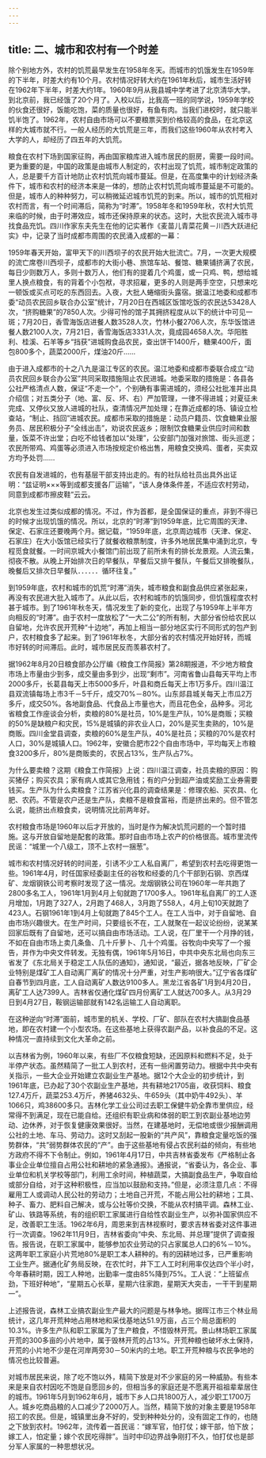 ```yaml
---
---
---
```

title: 二、城市和农村有一个时差
---



除个别地方外，农村的饥荒最早发生在1958年冬天。而城市的饥饿发生在1959年的下半年，时差大约有10个月。农村情况好转大约在1961年秋后，城市生活好转在1962年下半年，时差大约1年。1960年9月从我县城中学考进了北京清华大学。到北京前，我已经饿了20个月了。入校以后，比我高一班的同学说，1959年学校的伙食还很好，饭能吃饱，菜的质量也很好，有鱼有肉。当我们进校时，就只能半饥半饱了。1962年，农村自由市场可以不要粮票买到价格较高的食品，在北京这样的大城市就不行。一般人经历的大饥荒是三年，而我们这些1960年从农村考入大学的人，却经历了四五年的大饥荒。

粮食在农村下场到国家征购，再由国家粮库进入城市居民的厨房，需要一段时间。更为重要的是，中国的政策是由城市人制定的，农村出现了饥荒，城市制定政策的人，总是要千方百计地防止农村饥荒向城市蔓延。但是，在高度集中的计划经济条件下，城市和农村的经济本来是一体的，想防止农村饥荒向城市蔓延是不可能的。但是，城市人的种种努力，可以稍微延迟城市饥荒的到来。所以，城市的饥荒相对农村而言，有一个时间滞后，简称为“时滞”。1958年冬和1959年秋，农村大饥荒来临的时候，由于时滞效应，城市还保持原来的状态。这时，大批农民流入城市寻找食品充饥。四川作家东夫先生在他的记实著作《麦苗儿青菜花黄－川西大跃进纪实》中，记录了当时成都市周围的农民涌入成都的一幕：

1959年春天开始，富甲天下的川西坝子的农民开始大批流亡。7月，一次更大规模的流亡席卷川西坝子，成都市的大街小巷、旅馆车站、餐馆、糖果铺挤满了农民，每日少则数万人，多则十数万人，他们有的提着几个鸡蛋，或一只鸡、鸭，想给城里人换点粮食，有的背着个小包袱，寻求招雇，更多的人则是两手空空，只想来吃一顿饭或买点可吃的东西回去。入夜，大批人蜷缩街头露宿。据温江地委和成都市委“动员农民回乡联合办公室”统计，7月20日在西城区饭馆吃饭的农民达53428人次，“挤购糖果”的7850人次。少得可怜的馆子其拥挤程度从以下的统计中可见一斑；7月20日，香雪海饭店进餐人数3528人次，竹林小餐2706人次，东华饭馆进餐人数2100人次，7月21日，香雪海饭店3331人次，竟成园4658人次。华阳胜利、桂溪、石羊等乡“挡获”进城购食品农民，查出饼干1400斤，糖果400斤，面包800多个，蔬菜2000斤，煤油20斤……

由于进入成都市的十之八九是温江专区的农民。温江地委和成都市委联合成立“动员农民回乡联合办公室”共同采取措施阻止农民进城。地委采取的措施是：各县各公社严格清点人数，保证“不走一个”，个别确有事需进城的，须经公社批准并出具介绍信；对五类分子（地、富、反、坏、右）严加管理，一律不得进城；对夏征未完成、又停伙又放人进城的社队，查清情况严加处理；在靠近成都的场、镇设立检查站，“制止、挡回”进城农民。成都市采取的措施是：动员户籍员、饮食糖果业服务员、居民积极分子“全线出击”，劝说农民返乡；限制饮食糖果业供应时间和数量，饭菜不许出堂；白吃不给钱者加以“处理”，公安部门加强对旅馆、街头巡逻；农民所带鸡、鸡蛋等必须进入市场按规定价格出售，用粮食交换鸡、蛋者，买卖双方均予处罚……

农民有自发进城的，也有基层干部支持出走的。有的社队给社员出具外出证明：“兹证明×××等到成都支援各厂运输”，“该人身体条件差，不适应农村劳动，同意到成都市擦皮鞋”云云。

北京也发生过类似成都的情况。不过，作为首都，是全国保证的重点，非到不得已的时候才出现饥饿的情况。所以，北京的“时滞”到1959年底，比它周围的天津、保定、石家庄还要晚两个月。据记载，“1959年底，北京周边城市（天津、保定、石家庄）在大小饭馆已经实行了就餐收粮票制度，许多外地居民集中涌到北京，专程觅食就餐。一时间京城大小餐馆门前出现了前所未有的排长龙景观。人流云集，彻夜不散。从晚上开始排次日的早餐队，早餐后又排午餐队，午餐后又排晚餐队，晚餐后又排次日早餐队．．．．．．循环往复。”

到1959年底，农村和城市的饥荒“时滞”消失，城市粮食和副食品供应紧张起来，再没有农民进大批入城市了。从此以后，农村和城市的饥饿同步，但饥饿程度农村甚于城市。到了1961年秋冬天，情况发生了新的变化，出现了与1959年上半年方向相反的“时滞”。由于农村一度放松了“一大二公”的所有制，大部分省份给农民以自留地，允许农民开荒种“十边地”，再加上相当一部分地区实行不同形式的包产到户，农村粮食多了起来。到了1961年秋冬，大部分省的农村情况开始好转，而城市好转的时间滞后。此时，城市居民反而羡慕农村了。

据1962年8月20日粮食部办公厅编《粮食工作简报》第28期报道，不少地方粮食市场上市量由少到多，成交量由多到少，出现“剩市”。河南省鲁山县每天平均上市2000多斤，长葛县每天上市5000多斤，叶县和商丘每天上市1万多斤。四川温江县双流镇每场上市3千－5千斤，成交70%－80%。山东郯县城关每天上市瓜2万多斤，成交50%。各地副食品、代食品上市量也大，而且花色全，品种多。河北省粮食工作座谈会分析，卖粮的80%是社员，10%是生产队，10%是商贩；买粮的50%是缺粮户和灾民，15%是城镇的非农业人口，20%是买生卖熟的，10%是商贩。四川金堂县调查，卖粮的60%是生产队，40%是社员；买粮的70%是农村人口，30%是城镇人口。1962年，安徽合肥市22个自由市场中，平均每天上市粮食3200多斤，80%是商贩卖的，农民占13%，生产队占7%。

为什么要卖粮？这期《粮食工作简报》上说：四川温江调查，社员卖粮的原因：购买猪仔；购买农具；家有病人或其它急用钱；有的户分到超产油或奖励工业券需要钱买。生产队为什么卖粮食？江苏省兴化县的调查结果是：修理农船、买农具、化肥、农药。不管是农户还是生产队，卖粮不是粮食富裕，而是挤出来的。但不管怎么说，能挤出点粮食卖，说明情况比前两年好。

农村粮食市场是1960年以后才开放的，当时是作为解决饥荒问题的一个暂时措施。这与开放自留地是配套的政策。那时自由市场上农产的价格很高。城市里流传民谣：“城里一个八级工，顶不上农村一捆葱”。

城市和农村情况好转的时间差，引诱不少工人私自离厂，希望到农村去吃得更饱一些。1961年4月，时任国家经委副主任的谷牧和经委的几个干部到石钢、京西煤矿、龙烟钢铁公司考察时发现了这一情况。龙烟钢铁公司在1960年一年共跑了2800多名工人，1961年1月到4月上旬就跑了1700多人。1961年私自离厂的工人逐月增加，1月跑了327人，2月跑了468人，3月跑了558人，4月上旬10天就跑了423人。石钢1961年1到4月上旬就跑了845个工人。在工人当中，对于自留地、自由市场兴趣很大。在生产时间，只要组长不在，工人就聚在一起议论纷纷，说某某回家后既有了自留地，还可以搞自由市场活动。工人说，在厂里干一个月挣的钱，不如在自由市场上卖几条鱼、几十斤萝卜、几十个鸡蛋。谷牧向中央写了一个报告，并作为中央文件转发。无独有偶，1961年5月16日，中共中央东北局也向东三省发了《东北局关于稳定工人队伍的通知》，通知说，“最近，据各地反映，厂矿企业特别是煤矿工人自动离厂离矿的情况十分严重，对生产影响很大。”辽宁省各煤矿自春节到四月底，工人自动离矿人数达9100多人。黑龙江省各矿1月到4月20日，离矿工人达7399人。吉林省仅通化煤矿四月份离矿工人就达700多人。从3月29日到4月27日，鞍钢运输部就有142名运输工人自动离职。

在这种逆向“时滞”面前，城市里的机关、学校、厂矿、部队在农村大搞副食品基地，即在农村建一个小型农场。在这些基地上获得农副产品，以补食品的不足。这种情况一直持续到文化大革命之前。

以吉林省为例，1960年以来，有些厂不仅粮食短缺，还因原料和燃料不足，处于半停产状态。虽然精简了一批工人到农村，还有一些闲置劳动力。根据中共中央有关指示，一些大企业开始建立农副业生产基地。据12个大企业的初步统计，到1961年底，已办起了30个农副业生产基地，共有耕地21705亩，收获饲料、粮食127.4万斤，蔬菜253.4万斤，养猪4632头、牛659头（其中奶牛492头）、羊1066只，鸡38600多只。吉林化学工业公司过去职工保健牛奶全靠市里供应，经常得不到满足，现在已能自给。还组织有职业病和体弱的职工到农副业基地边劳动、边休养，对于恢复健康效果很好。当然，在建基地时，无偿地或很少报酬调用公社的土地、车马、劳动力。这时又刮起一股新的“共产风”，靠粮食定量吃饭的强势群体，“共”弱势群体农民的“产”。由于这些基地有侵占农民利益的倾向，有些地方政府不得不下令制止。例如，1961年4月17日，中共吉林省委发布《严格制止各事业企业单位擅自占用公社和耕地的紧急通报》。通报说，“省委认为，各企业、事业单位和机关学校等部门，利用工余时间，种植蔬菜，大搞副食品生产，争取自给或部分自给，对于这种积极性，应当加以鼓励和支持。”但是，必须注意几点：不得雇用工人或调动人民公社的劳动力；土地自己开荒，不能占用公社的耕地；工具、种子、畜力、肥料自己解决，或与公社等价交换，不能从农村搞平调。森林工业、矿山、铁路等系统，有的组织职工家属进行自给性农副业生产，以弥补国家供应不足，改善职工生活。1962年6月，周恩来到吉林视察时，要求吉林省委对这件事进行一次调查。1962年11月9日，吉林省委向“中央、东北局、并总理”提供了调查报告。报告说，在职工家属中，能够参加农业劳动的只占家属总人口的6%－10%。这两年职工家庭小片荒地80%是职工本人耕种的。有的因耕地过多，已严重影响工业生产。据通化矿务局反映，在农忙时，井下工人工时利用率仅达四个半小时，今年春耕时期，因工人种地，出勤率一度由85%降到75%。工人说：“上班留点劲，下班好种地”，“星期五心长草，星期六往家跑，星期天大突击，一干干到星期一”。

上述报告说，森林工业搞农副业生产最大的问题是与林争地。据晖江市三个林业局统计，这几年开荒种地占用林地和采伐基地达51.9万亩，占三个局总面积的10.3%。许多生产队和职工家属为了生产粮食，不惜毁林开荒。景山林场职工家属开荒的300多亩的小片地中，属于毁林开荒的占13%。开荒种粮也破坏水土保持，开荒的小片地不少是在河岸两旁30－50米内的土地。职工开荒种粮与农民争地的情况也比较普遍。

对城市居民来说，除了吃不饱以外，精简下放是对不少家庭的另一种威胁。有些本来是来自农村因吃不饱是自愿回乡的，但相当多的家庭还是不愿离开祖祖辈辈居住的城市。1961年5月到1962年6月，城市下乡人口共1800万人，减少职工1700万人。城乡吃商品粮的人口减少了2000万人。当然，精简下放的对象主要是1958年招工的农民。但是，城镇里出身不好的，受到种种处分的，没有固定工作的，也随之下放到农村。1962年，流传着一首民谣：“嫁军官，怕打仗；嫁干部，怕下放；嫁工人，怕定量；嫁个农民吃得胖”。当时中印边界战争刚打不久，怕打仗也是部分军人家属的一种思想状况。